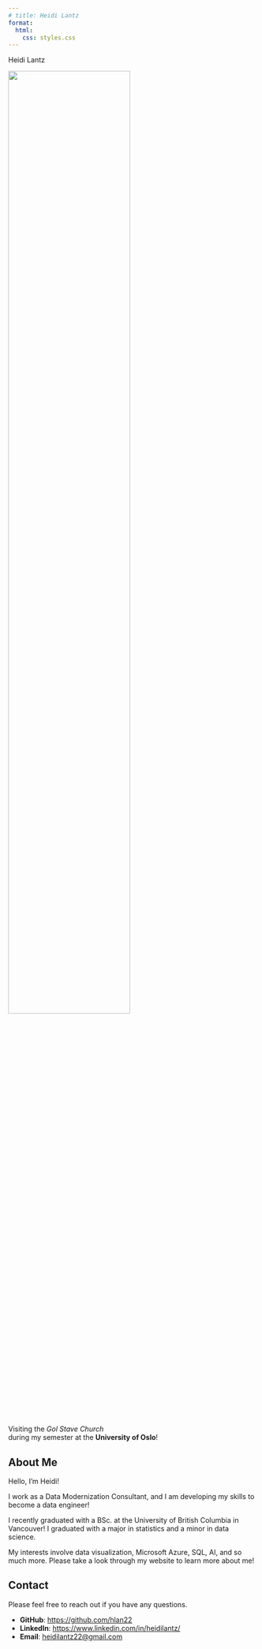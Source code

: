 ```yaml
---
# title: Heidi Lantz
format:
  html:
    css: styles.css
---
```


<div class="centered-title">Heidi Lantz</div>
::: {.image-text-container}

::: {#fig-profile-picture}

![](outputs/norway_image.jpg){width=70% height=70% .lightbox}

Visiting the *Gol Stave Church* <br>
during my semester at the **University of Oslo**!
:::

<div>
## About Me

Hello, I'm Heidi! 

I work as a Data Modernization Consultant, and I am developing my skills to become a data engineer!

I recently graduated with a BSc. at the University of British Columbia in Vancouver! I graduated with a major in statistics and a minor in data science.

My interests involve data visualization, Microsoft Azure, SQL, AI, and so much more. 
Please take a look through my website to learn more about me!

## Contact
Please feel free to reach out if you have any questions.

-   **GitHub**: <https://github.com/hlan22>
-   **LinkedIn**: <https://www.linkedin.com/in/heidilantz/>
-   **Email**: [heidilantz22\@gmail.com](mailto:heidilantz22@gmail.com){.email}

</div>
:::
